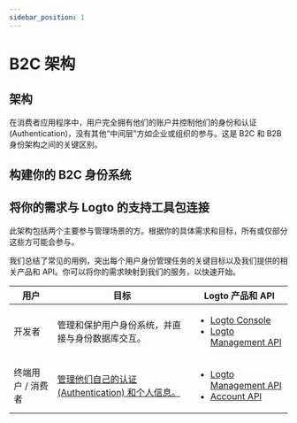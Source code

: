 ```yaml
---
sidebar_position: 1
---
```



# B2C 架构

## 架构

在消费者应用程序中，用户完全拥有他们的账户并控制他们的身份和认证 (Authentication)，没有其他“中间层”方如企业或组织的参与。这是 B2C 和 B2B 身份架构之间的关键区别。

<ImageB2c width="100%" height="auto" />

## 构建你的 B2C 身份系统

<GenericFeatures />

## 将你的需求与 Logto 的支持工具包连接

此架构包括两个主要参与管理场景的方。根据你的具体需求和目标，所有或仅部分这些方可能会参与。

我们总结了常见的用例，突出每个用户身份管理任务的关键目标以及我们提供的相关产品和 API。你可以将你的需求映射到我们的服务，以快速开始。

| 用户              | 目标                                                                | Logto 产品和 API                                                                                                                                                 |
| ----------------- | ------------------------------------------------------------------- | ---------------------------------------------------------------------------------------------------------------------------------------------------------------- |
| 开发者            | 管理和保护用户身份系统，并直接与身份数据库交互。                    | <ul><li>[Logto Console](https://cloud.logto.io)</li><li>[Logto Management API](https://openapi.logto.io/)</li></ul>                                              |
| 终端用户 / 消费者 | [管理他们自己的认证 (Authentication) 和个人信息。](/end-user-flows) | <ul><li>[Logto Management API](https://openapi.logto.io/)</li><li>[Account API](https://openapi.logto.io/operation/operation-getaccountcentersettings)</li></ul> |

<RelatedResource />
